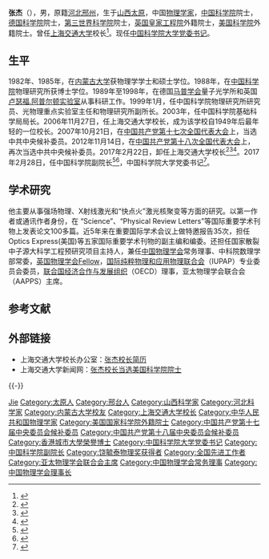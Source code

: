 {{Otheruses|张杰}}
{{Infobox_Person
|name = 张杰
|image= 
|box_width= 
|occupation= 
|period = 
|birth_name=
|other_names =
|Sex = 男
|birth_date= {{Birth date and age|1958|1|31}}
|birth_place= {{PRC}}[[山西省|山西省]][[太原市|太原市]]
|death_date= 
|death_place= 
|nationality = {{PRC}}
|residence =
|party = {{CPC}}
|religion =
|spouse = 
|relatives = 
|education= 
|past = 
{{Infobox_People_CAS
|学部=数学物理学部
|专业=物理学
|当选年=2003年
|星座=[[水瓶座|水瓶座]]
}}
|work =
|awards=
*[[何梁何利科技奖|何梁何利科技奖]]
*世界华人物理学会“亚洲成就奖”
*[[中国青年科学家奖|中国青年科学家奖]]
*香港“求是”杰出青年学者奖
*国家杰出青年基金
*中科院百人计划优秀奖
*中科院科技进步奖
*国防科工委科技进步奖
*中国物理学会饶毓泰物理奖
*中国光学学会王大珩光学奖
*全国先进工作者
*中科院优秀共产党员
*国家自然科学二等奖
}}
'''张杰'''（{{bd|1958年|1月31日|catIdx=Z張}}），男，原籍[[河北|河北]][[邢州|邢州]]，生于[[山西|山西]][[太原|太原]]，中国[[物理学家|物理学家]]，[[中国科学院|中国科学院]]院士，[[德国科学院|德国科学院]]院士，[[第三世界科学院|第三世界科学院]]院士，[[英国皇家工程院|英国皇家工程院]]外籍院士，[[美国科学院|美国科学院]]外籍院士。曾任[[上海交通大学|上海交通大学]]校长<ref>{{cite web |url = http://www.sjtu.edu.cn/info/1016/1016.htm |title = 张杰 |publisher=上海交通大学 |accessdate=2017-02-23 |archiveurl = https://web.archive.org/web/20160408164124/http://www.sjtu.edu.cn/info/1016/1016.htm |archivedate=2016-04-08 |deadurl=yes }}</ref>。现任[[中国科学院大学|中国科学院大学]][[党委书记|党委书记]]。

== 生平 ==
1982年、1985年，在[[内蒙古大学|内蒙古大学]]获物理学学士和硕士学位。1988年，在[[中国科学院|中国科学院]]物理研究所获博士学位。1989年至1998年，在德国[[马普学会|马普学会]]量子光学所和英国[[卢瑟福.阿普尔顿实验室|卢瑟福.阿普尔顿实验室]]从事科研工作。1999年1月，任中国科学院物理研究所研究员、光物理重点实验室主任和物理研究所副所长。2003年，任中国科学院基础科学局局长。2006年11月27日，任上海交通大学校长，成为该学校自1949年后最年轻的一位校长。2007年10月21日，在[[中国共产党第十七次全国代表大会|中国共产党第十七次全国代表大会]]上，当选中共中央候补委员。2012年11月14日，在[[中国共产党第十八次全国代表大会|中国共产党第十八次全国代表大会]]上，再次当选中共中央候补委员。2017年2月22日，卸任上海交通大学校长<ref>{{cite news |title = 中科院院士张杰将卸任上海交大校长，已连任两届中央候补委员 |url = http://www.thepaper.cn/newsDetail_forward_1624814 |accessdate = 2017-02-22 |website = 澎湃新闻 |archive-date = 2019-06-10 |archive-url = https://web.archive.org/web/20190610142327/http://www.thepaper.cn/newsDetail_forward_1624814 }}</ref><ref name="science.net">{{cite news |url=http://news.sciencenet.cn/htmlnews/2017/2/368658.shtm |title=张杰院士卸任上海交大校长 林忠钦院士接任 |website=科学网 |date=2017-02-23 |accessdate=2017-02-23 |archive-date=2022-05-12 |archive-url=https://web.archive.org/web/20220512054419/https://news.sciencenet.cn/htmlnews/2017/2/368658.shtm }}</ref><ref>{{cite news |url=http://edu.qq.com/a/20170223/023833.htm |title=上海交通大学校长张杰卸任 常务副校长林忠钦接任 |publisher=腾讯网 |date=2017-02-23 |accessdate=2017-02-23 |archive-date=2019-06-26 |archive-url=https://web.archive.org/web/20190626061510/https://edu.qq.com/a/20170223/023833.htm }}</ref>。2017年2月28日，任中国科学院副院长<ref>{{cite news |title=国务院任免国家工作人员（2017年2月28日） |url=http://www.mohrss.gov.cn/SYrlzyhshbzb/dongtaixinwen/buneiyaowen/201702/t20170228_267016.html |date=2017-02-28 |accessdate=2017-03-01 |publisher=人社部 |archive-date=2019-06-07 |archive-url=https://web.archive.org/web/20190607003952/http://www.mohrss.gov.cn/SYrlzyhshbzb/dongtaixinwen/buneiyaowen/201702/t20170228_267016.html }}</ref><ref>{{cite news |title=张杰任中国科学院副院长 |url=http://news.sciencenet.cn/htmlnews/2017/2/369077.shtm |date=2017-02-28 |accessdate=2017-03-01 |website=科学网 |archive-date=2022-04-19 |archive-url=https://web.archive.org/web/20220419171735/https://news.sciencenet.cn/htmlnews/2017/2/369077.shtm }}</ref>，中国科学院大学党委书记<ref>{{Cite web |url=http://renshi.people.com.cn/n1/2017/0308/c139617-29130681.html |title=张杰兼任中国科学院大学党委书记(图/简历)--组织人事-人民网 |date=2017-03-08 |accessdate=2017-04-02 |website=中国共产党新闻网 |archive-date=2021-05-08 |archive-url=https://web.archive.org/web/20210508110345/http://renshi.people.com.cn/n1/2017/0308/c139617-29130681.html }}</ref>。

== 学术研究 ==
他主要从事强场物理、X射线激光和“快点火”激光核聚变等方面的研究。以第一作者或通讯作者身份，在 “Science”、“Physical Review Letters”等国际重要学术刊物上发表论文100多篇。近5年来在重要国际学术会议上做特邀报告35次，担任Optics Express(美国)等五家国际重要学术刊物的副主编和编委。还担任国家散裂中子源大科学工程预研究项目主持人，兼任[[中国物理学会|中国物理学会]]常务理事、中科院数理学部常委，[[英国物理学会|英国物理学会]]Fellow，[[国际纯粹物理和应用物理联合会|国际纯粹物理和应用物理联合会]]（IUPAP）专业委员会委员，[[联合国经济合作与发展组织|联合国经济合作与发展组织]]（OECD）理事，亚太物理学会联合会（AAPPS）主席。

== 参考文献 ==
{{Reflist}}

== 外部链接 ==
* 上海交通大学校长办公室：[https://web.archive.org/web/20120604063458/http://poffice.sjtu.edu.cn/content.aspx?info_lb=124&flag=4 张杰校长简历]
* 上海交通大学新闻网：[https://web.archive.org/web/20130107120057/http://news.sjtu.edu.cn/info/1021/113704.htm 张杰校长当选美国科学院院士]

{{-}}
{{start box}}
{{s-edu}}
{{s-before|[[谢绳武|谢绳武]]}}
{{s-title|[[上海交通大学|上海交通大学]]校长|2006年11月－2017年2月}}
{{s-after|[[林忠钦|林忠钦]]}}
{{end box}}

{{中国科学院数学物理学部院士}}
{{Navboxes 
| title  = 张杰在[[中国物理学会|中国物理学会]]的职务
| list1  =
{{中国物理学会第八届理事会}}
{{中国物理学会第九届理事会}}
{{中国物理学会第十二届理事会}}
}}
{{Navboxes 
| title  = 张杰在[[中国科学技术协会|中国科学技术协会]]的职务
| list1  =
{{中国科学技术协会第九届全国委员会}}
}}
{{未来科学大奖}}
{{Authority control}}
{{DEFAULTSORT:Zhang张}}

[[Category:张姓|Jie]]
[[Category:太原人|Category:太原人]]
[[Category:邢台人|Category:邢台人]]
[[Category:山西科学家|Category:山西科学家]]
[[Category:河北科学家|Category:河北科学家]]
[[Category:内蒙古大学校友|Category:内蒙古大学校友]]
[[Category:上海交通大学校长|Category:上海交通大学校长]]
[[Category:中华人民共和国物理学家|Category:中华人民共和国物理学家]]
[[Category:美国国家科学院外籍院士|Category:美国国家科学院外籍院士]]
[[Category:中国共产党第十七届中央委员会候补委员|Category:中国共产党第十七届中央委员会候补委员]]
[[Category:中国共产党第十八届中央委员会候补委员|Category:中国共产党第十八届中央委员会候补委员]]
[[Category:香港城市大學榮譽博士|Category:香港城市大學榮譽博士]]
[[Category:中国科学院大学党委书记|Category:中国科学院大学党委书记]]
[[Category:中国科学院副院长|Category:中国科学院副院长]]
[[Category:饶毓泰物理奖获得者|Category:饶毓泰物理奖获得者]]
[[Category:全国先进工作者|Category:全国先进工作者]]
[[Category:亚太物理学会联合会主席|Category:亚太物理学会联合会主席]]
[[Category:中国物理学会常务理事|Category:中国物理学会常务理事]]
[[Category:中国物理学会理事长|Category:中国物理学会理事长]]